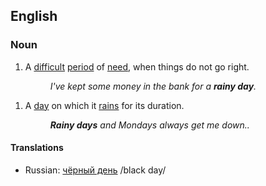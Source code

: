 ==English==

===Noun===
{{en-noun|sg=[[rainy]] [[day]]}}

#{{idiom}} A [[difficult]] [[period]] of [[need]], when things do not go right.
#:''I've kept some money in the bank for a '''rainy day'''.''

#A [[day]] on which it [[rains]] for its duration.
#:'''''Rainy days''' and Mondays always get me down..''

====Translations====
*Russian: [[чёрный день]] /black day/